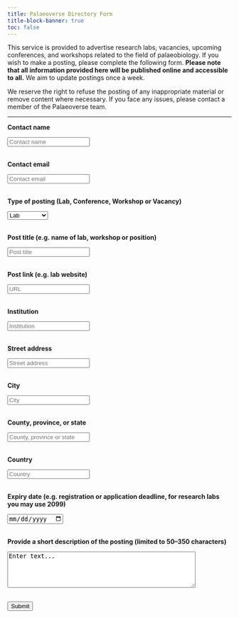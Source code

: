 ```yaml
---
title: Palaeoverse Directory Form
title-block-banner: true
toc: false
---
```


::: justify
This service is provided to advertise research labs, vacancies, upcoming conferences, and workshops related to the field of palaeobiology. If you wish to make a posting, please complete the following form. **Please note that all information provided here will be published online and accessible to all.** We aim to update postings once a week.

We reserve the right to refuse the posting of any inappropriate material or remove content where necessary. If you face any issues, please contact a member of the Palaeoverse team.
:::

------------------------------------------------------------------------

<form name="directory" method="POST" data-netlify="true" onSubmit="submit">

<p>**Contact name**</p>

<input name="Name" type="name" placeholder="Contact name" required>\
<br>

<p>**Contact email**</p>

<input name="Email" type="text" placeholder="Contact email" required>\
<br>

<p>**Type of posting (Lab, Conference, Workshop or Vacancy)**</p>

<select name = "Post"> <option value = "Lab" selected>Lab</option> <option value = "Conference">Conference</option>\
<option value = "Workshop">Workshop</option> <option value = "Vacancy">Vacancy</option> </select> <br>\

<p>**Post title (e.g. name of lab, workshop or position)**</p>

<input name="Title" type="text" placeholder="Post title" required>\
<br>

<p>**Post link (e.g. lab website)**</p>

<input name="Link" type="text" placeholder="URL" required>\
<br>

<p>**Institution**</p>

<input name="Institution" type="text" placeholder="Institution" required>\
<br>

<p>**Street address**</p>

<input name="Street" type="text" placeholder="Street address" required>\
<br>

<p>**City**</p>

<input name="City" type="text" placeholder="City" required>\
<br>

<p>**County, province, or state**</p>

<input name="Province" type="text" placeholder="County, province or state" required>\
<br>

<p>**Country**</p>

<input name="Country" type="text" placeholder="Country" required>\
<br>

<p>**Expiry date (e.g. registration or application deadline, for research labs you may use 2099)**</p>

<input name="Expiry" type="date" required>\
<br>

<p>**Provide a short description of the posting (limited to 50--350 characters)**</p>

```{=html}
<textarea name="Description" rows="5" cols="50" placeholder="Enter description..." maxlength="350" minlength="50">Enter text...
  </textarea>
```
<br> <button type="submit">Submit</button>

</form>
